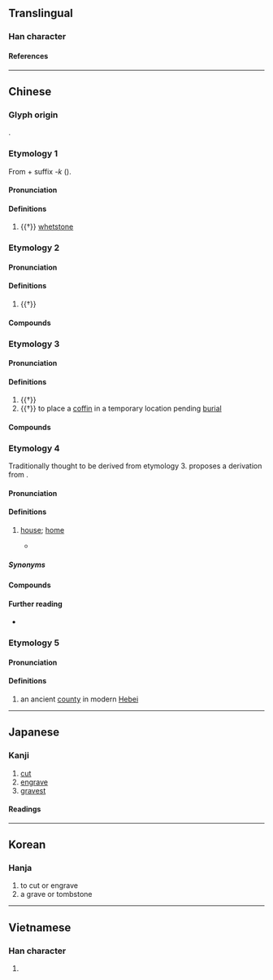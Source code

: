 {{character info/new}}
==Translingual==

===Han character===
{{Han char|rn=27|rad=厂|as=08|sn=10|four=71261|canj=MTA|ids=⿸厂昔}}

====References====
{{Han ref|kx=0161.370|dkj=02961|dj=0368.140|hdz=10073.090|uh=539D}}

----

==Chinese==

===Glyph origin===
{{Han etym}}
{{Han compound|厂|昔|ls=psc|c1=s|c2=p}}.

===Etymology 1===
{{zh-forms|alt=𠪞,錯,𥕉}}
From {{och-l|磋|to rub; to polish}} + suffix ''-k'' ({{zh-ref|Schuessler, 2007}}).

====Pronunciation====
{{zh-pron
|m=cuò
|c=cok3
|mc=2
|oc=2
|ma=
|cat=n
}}

====Definitions====
{{zh-hanzi}}

# {{†}} [[whetstone]]

===Etymology 2===
{{zh-forms}}

====Pronunciation====
{{zh-pron
|m=cuò
|c=cok3
|mc=2
|oc=2
|ma=
|cat=a
}}

====Definitions====
{{zh-hanzi}}

# {{†}} {{zh-alt-form|錯|[[mixed]]; [[jumbled]]}}

====Compounds====
{{zh-der|五方雜厝}}

===Etymology 3===
{{zh-forms}}

====Pronunciation====
{{zh-pron
|m=cuò
|c=cou3
|mc=1
|oc=1
|ma=
|cat=v
}}

====Definitions====
{{zh-hanzi}}

# {{†}} {{zh-alt-form|措|to place}}
# {{†}} to place a [[coffin]] in a temporary location pending [[burial]]

====Compounds====
{{zh-der|厝基|厝火積薪|厝薪於火|厝身|奉厝|安厝|浮厝|積薪厝火|停厝}}

===Etymology 4===
{{zh-forms|alt=戍,茨}}
Traditionally thought to be derived from etymology 3. {{zh-ref|Norman (1984)}} proposes a derivation from {{och-l|戍|to garrison the frontier}}.

====Pronunciation====
{{zh-pron
|m=cuò
|c=cou3
|md=chuó
|mn=chhù
|mn-t=cu3
|cat=n
}}

====Definitions====
{{zh-hanzi}}

# {{lb|zh|Min}} [[house]]; [[home]] {{zh-mw|間}}
#* {{zh-x|有{Ū} 幾 間 厝 用{iōng} 磚仔 鞏\砌{khōng}　看 %起來 普通 普通|There are a few '''houses''' built with bricks; they look quite ordinary|TW|ref='''1991''', {{w2|zh|葉啟田}} ({{w|Yeh Chi-tien}}), {{lang|zh|故鄉}}}}

=====Synonyms=====
{{zh-dial|房子}}
{{zh-dial|家}}

====Compounds====
{{zh-der|厝邊|古厝|透天厝|厝主|厝契|厝後|厝心裡|厝頂|厝囝|厝囝厝伲|厝簷|厝脊|厝殼|厝裡}}

====Further reading====
* {{thcwd|5810}}

===Etymology 5===
{{zh-forms}}

====Pronunciation====
{{zh-pron
|m=Jí
|cat=pn
}}

====Definitions====
{{zh-hanzi}}

# an ancient [[county]] in modern [[Hebei]]

----

==Japanese==

===Kanji===
{{ja-kanji|grade=|rs=厂08}}

# [[cut]]
# [[engrave]]
# [[gravest]]

====Readings====
{{ja-readings
|on=さく, そ, せき, じゃく
|kun=と, まじる, おく
}}

----

==Korean==

===Hanja===
{{ko-hanja|조}}

# to cut or engrave
# a grave or tombstone

----

==Vietnamese==

===Han character===
{{vi-readings|rs=厂08|reading=xó}}

# {{defn|lang=vi|sort=厂08}}